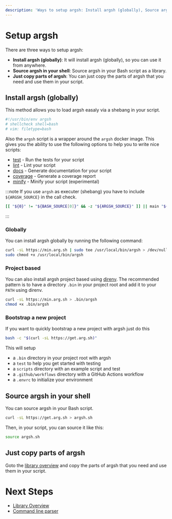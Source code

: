```yaml
---
description: 'Ways to setup argsh: Install argsh (globally), Source argsh in your shell, Just copy parts of argsh'
---
```


# Setup argsh

There are three ways to setup argsh:
- **Install argsh (globally)**: It will install argsh (globally), so you can use it from anywhere.
- **Source argsh in your shell**: Source argsh in your Bash script as a library.
- **Just copy parts of argsh**: You can just copy the parts of argsh that you need and use them in your script.

## Install argsh (globally)

This method allows you to load argsh easaly via a shebang in your script.

```bash
#!/usr/bin/env argsh
# shellcheck shell=bash
# vim: filetype=bash
```

Also the `argsh` script is a wrapper around the `argsh` docker image. 
This gives you the ability to use the following options to help you to write nice scripts:

- [test](./development/fundamentals/test) - Run the tests for your script
- [lint](./development/fundamentals/lint) - Lint your script
- [docs](./development/fundamentals/docs) - Generate documentation for your script
- [coverage](./development/fundamentals/coverage) - Generate a coverage report
- [minify](./development/fundamentals/minify) - Minify your script (experimental)

:::note
If you use `argsh` as executer (shebang) you have to include `${ARGSH_SOURCE}` in the call check.
```bash
[[ "${0}" != "${BASH_SOURCE[0]}" && -z "${ARGSH_SOURCE}" ]] || main "${@}"
```
:::

### Globally

You can install argsh globally by running the following command:

```bash
curl -sL https://min.arg.sh | sudo tee /usr/local/bin/argsh > /dev/null
sudo chmod +x /usr/local/bin/argsh
```

### Project based

You can also install argsh project based using [direnv](https://direnv.net/).
The recommended pattern is to have a directory `.bin` in your project root and add it to your `PATH` using direnv.

```bash
curl -sL https://min.arg.sh > .bin/argsh
chmod +x .bin/argsh
```

### Bootstrap a new project

If you want to quickly bootstrap a new project with argsh just do this

```bash
bash -c "$(curl -sL https://get.arg.sh)"
```

This will setup

- a `.bin` directory in your project root with argsh
- a `test` to help you get started with testing
- a `scripts` directory with an example script and test
- a `.github/workflows` directory with a GitHub Actions workflow
- a `.envrc` to initialize your environment

## Source argsh in your shell

You can source argsh in your Bash script.

```bash
curl -sL https://get.arg.sh > argsh.sh
```

Then, in your script, you can source it like this:

```bash
source argsh.sh
```

## Just copy parts of argsh

Goto the [library overview](./libraries/overview) and copy the parts of argsh that you need and use them in your script.

# Next Steps

- [Library Overview](./libraries/overview)
- [Command line parser](./development/fundamentals/command-line-parser)